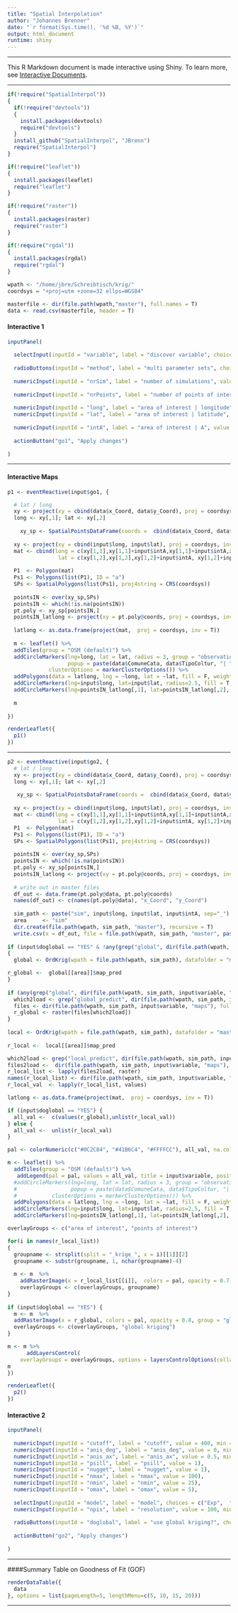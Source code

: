 ```yaml
---
title: "Spatial Interpolation"
author: "Johannes Brenner"
date: "`r format(Sys.time(), '%d %B, %Y')`"
output: html_document
runtime: shiny
---
```


***

This R Markdown document is made interactive using Shiny. To learn more, see [Interactive Documents](http://rmarkdown.rstudio.com/authoring_shiny.html).

***

```r

if(!require("SpatialInterpol"))
{
  if(!require("devtools"))
  {
    install.packages(devtools)
    require("devtools")
  }
  install_github("SpatialInterpol", "JBrenn")
  require("SpatialInterpol")
}

if(!require("leaflet"))
{
  install.packages(leaflet)
  require("leaflet")
}

if(!require("raster"))
{
  install.packages(raster)
  require("raster")
}

if(!require("rgdal"))
{
  install.packages(rgdal)
  require("rgdal")
}

wpath <- "/home/jbre/Schreibtisch/krig/"
coordsys = "+proj=utm +zone=32 ellps=WGS84"

masterfile <- dir(file.path(wpath,"master"), full.names = T)
data <- read.csv(masterfile, header = T)
```

#### Interactive 1

```r
inputPanel(
  
  selectInput(inputId = "variable", label = "discover variable", choices = dimnames(data)[[2]][c(7,8,10:17)], selected = "Humus____"),
  
  radioButtons(inputId = "method", label = "multi parameter sets", choices = c("YES","NO"), selected = "YES"),
  
  numericInput(inputId = "nrSim", label = "number of simulations", value = 1, min = 1, max = 1000, step = 1), 
  
  numericInput(inputId = "nrPoints", label = "number of points of interest", value = 500, min = 100, max = 15000, step = 1), 
  
  numericInput(inputId = "long", label = "area of interest | longitude", value = 11.14),
  numericInput(inputId = "lat", label = "area of interest | latitude", value = 46.47),
  
  numericInput(inputId = "intA", label = "area of interest | A", value = 11000, min = 0, max = 100000, step = 1), 
  
  actionButton("go1", "Apply changes")
  
)

```

***

#### Interactive Maps

```r

p1 <- eventReactive(input$go1, {

  # lat / long
  xy <- project(xy = cbind(data$x_Coord, data$y_Coord), proj = coordsys, inv = T)
  long <- xy[,1]; lat <- xy[,2]
  
    xy_sp <- SpatialPointsDataFrame(coords =  cbind(data$x_Coord, data$y_Coord), proj4string = CRS(coordsys), data = data[,c("FID",input$variable)])
  
  xy <- project(xy = cbind(input$long, input$lat), proj = coordsys, inv = F)
  mat <- cbind(long = c(xy[1,1],xy[1,1]+input$intA,xy[1,1]+input$intA,xy[1,1]), 
                lat = c(xy[1,2],xy[1,2],xy[1,2]+input$intA, xy[1,2]+input$intA))
  
  P1  <- Polygon(mat)
  Ps1 <- Polygons(list(P1), ID = "a")
  SPs <- SpatialPolygons(list(Ps1), proj4string = CRS(coordsys))
  
  pointsIN <- over(xy_sp,SPs)
  pointsIN <- which(!is.na(pointsIN))
  pt.poly <- xy_sp[pointsIN,]  
  pointsIN_latlong <- project(xy = pt.poly@coords, proj = coordsys, inv = T)
  
  latlong <- as.data.frame(project(mat,  proj = coordsys, inv = T))
  
  m <- leaflet() %>%  
  addTiles(group = "OSM (default)") %>%
  addCircleMarkers(lng=long, lat = lat, radius = 3, group = "observations", opacity = .5, color = "orange",
                   popup = paste(data$ComuneCata, data$TipoColtur, "| ", input$variable, data[,input$variable]),
             clusterOptions = markerClusterOptions()) %>%
  addPolygons(data = latlong, lng = ~long, lat = ~lat, fill = F, weight = 2, color = "#FFFFCC", group = "area of interest")  %>% 
  addCircleMarkers(lng=input$long, lat=input$lat, radius=2.5, fill = T, color = "red", popup = "input point") %>%
  addCircleMarkers(lng=pointsIN_latlong[,1], lat=pointsIN_latlong[,2], radius=1.5, fill = F, color = "grey", group = "points of interest")
  
  m
  
})

renderLeaflet({
  p1()
})

```
  
***

```r

p2 <- eventReactive(input$go2, {
  # lat / long
  xy <- project(xy = cbind(data$x_Coord, data$y_Coord), proj = coordsys, inv = T)
  long <- xy[,1]; lat <- xy[,2]
  
   xy_sp <- SpatialPointsDataFrame(coords =  cbind(data$x_Coord, data$y_Coord), proj4string = CRS(coordsys), data = data[,c("FID",input$variable)])
  
  xy <- project(xy = cbind(input$long, input$lat), proj = coordsys, inv = F)
  mat <- cbind(long = c(xy[1,1],xy[1,1]+input$intA,xy[1,1]+input$intA,xy[1,1]), 
                lat = c(xy[1,2],xy[1,2],xy[1,2]+input$intA, xy[1,2]+input$intA))
  P1  <- Polygon(mat)
  Ps1 <- Polygons(list(P1), ID = "a")
  SPs <- SpatialPolygons(list(Ps1), proj4string = CRS(coordsys))
  
  pointsIN <- over(xy_sp,SPs)
  pointsIN <- which(!is.na(pointsIN))
  pt.poly <- xy_sp[pointsIN,]  
  pointsIN_latlong <- project(xy = pt.poly@coords, proj = coordsys, inv = T)
  
  # write out in master files
  df_out <- data.frame(pt.poly@data, pt.poly@coords)
  names(df_out) <- c(names(pt.poly@data), "x_Coord", "y_Coord")
  
  sim_path <- paste("sim", input$long, input$lat, input$intA, sep="_")
  area     <- "sim"
  dir.create(file.path(wpath, sim_path, "master"), recursive = T)
  write.csv(x = df_out, file = file.path(wpath, sim_path, "master", paste("masterfile_",area,".txt",sep="")), row.names = F, quote = F)
  
if (input$doglobal == "YES" & !any(grep("global", dir(file.path(wpath, sim_path, input$variable, "maps")))))
{
  global <- OrdKrig(wpath = file.path(wpath, sim_path), datafolder = "master", rastermask = NA, local = FALSE, variable = input$variable, inverseDistWeigths = FALSE, npix = input$npix, cutoff = input$cutoff, anis_deg = input$anis_deg, anis_ax = input$anis_ax, psill = input$psill, nugget = input$nugget, nmax = input$nmax, nmin = input$nmin, omax = input$omax, model = input$model, validation = FALSE)

r_global <-  global[[area]]$map_pred
}
  
if (any(grep("global", dir(file.path(wpath, sim_path, input$variable, "maps"))))) {
  which2load <- grep("global_predict", dir(file.path(wpath, sim_path, input$variable, "maps")))
  files <- dir(file.path(wpath, sim_path, input$variable, "maps"), full.names = T)
  r_global <- raster(files[which2load])
}  
  
local <- OrdKrig(wpath = file.path(wpath, sim_path), datafolder = "master", rastermask = NA, local = TRUE, variable = input$variable, inverseDistWeigths = FALSE, npix = input$npix, cutoff = input$cutoff, anis_deg = input$anis_deg, anis_ax = input$anis_ax, psill = input$psill, nugget = input$nugget, nmax = input$nmax, nmin = input$nmin, omax = input$omax, model = input$model, validation = FALSE)
  
r_local <-  local[[area]]$map_pred

which2load <- grep("local_predict", dir(file.path(wpath, sim_path, input$variable, "maps")))
files2load <-  dir(file.path(wpath, sim_path, input$variable, "maps"), full.names = T)[which2load]
r_local_list <- lapply(files2load, raster)
names(r_local_list) <- dir(file.path(wpath, sim_path, input$variable, "maps"))[which2load]
r_local_val  <- lapply(r_local_list, values)

latlong <- as.data.frame(project(mat,  proj = coordsys, inv = T))

if (input$doglobal == "YES") {
  all_val <-  c(values(r_global),unlist(r_local_val))
} else {
  all_val <-  unlist(r_local_val)
}

pal <- colorNumeric(c("#0C2C84", "#41B6C4", "#FFFFCC"), all_val, na.color = "transparent")

m <- leaflet() %>%  
  addTiles(group = "OSM (default)") %>%
   addLegend(pal = pal, values = all_val, title = input$variable, position = "topleft")  %>% 
  #addCircleMarkers(lng=long, lat = lat, radius = 3, group = "observations", opacity = .5, color = "orange",
  #                 popup = paste(data$ComuneCata, data$TipoColtur, "| ", input$variable, data[,input$variable]),
  #           clusterOptions = markerClusterOptions()) %>%
  addPolygons(data = latlong, lng = ~long, lat = ~lat, fill = F, weight = 2, color = "#FFFFCC", group = "area of interest")  %>% 
  addCircleMarkers(lng=input$long, lat=input$lat, radius=2.5, fill = T, color = "red", popup = "input point") %>%
  addCircleMarkers(lng=pointsIN_latlong[,1], lat=pointsIN_latlong[,2], radius=1.5, fill = F, color = "grey", group = "points of interest", opacity = .2)

overlayGroups <- c("area of interest", "points of interest")

for(i in names(r_local_list))
{
  groupname <- strsplit(split = "_krige_", x = i)[[1]][2]
  groupname <- substr(groupname, 1, nchar(groupname)-4)
  
  m <- m  %>% 
    addRasterImage(x = r_local_list[[i]],  colors = pal, opacity = 0.7, group = groupname)
    overlayGroups <- c(overlayGroups, groupname)
}
  
if (input$doglobal == "YES") {
  m <- m  %>% 
  addRasterImage(x = r_global, colors = pal, opacity = 0.8, group = "global kriging")
  overlayGroups <- c(overlayGroups, "global kriging")
}

m <- m %>%
      addLayersControl(
    overlayGroups = overlayGroups, options = layersControlOptions(collapsed = FALSE))
m  
})

renderLeaflet({
  p2()
})

```

#### Interactive 2

```r
inputPanel(
  
  numericInput(inputId = "cutoff", label = "cutoff", value = 400, min = 0, max = 10000, step = 1),
  numericInput(inputId = "anis_deg", label = "anis_deg", value = 0, min = 0, max = 360, step = 1), 
  numericInput(inputId = "anis_ax", label = "anis_ax", value = 0.5, min = 0, max = 1, step = 0.01), 
  numericInput(inputId = "psill", label = "psill", value = 1),
  numericInput(inputId = "nugget", label = "nugget", value = 1),
  numericInput(inputId = "nmax", label = "nmax", value = 100),
  numericInput(inputId = "nmin", label = "nmin", value = 25),
  numericInput(inputId = "omax", label = "omax", value = 5),
  
  selectInput(inputId = "model", label = "model", choices = c("Exp",  "Sph", "Gau", "Mat"), selected = "Sph"),
  numericInput(inputId = "npix", label = "resolution", value = 100, min = 0, max = 1000, step = 1),
  
  radioButtons(inputId = "doglobal", label = "use global kriging?", choices = c("YES","NO"), selected = "NO"),
  
  actionButton("go2", "Apply changes")
  
)

```

***

####Summary Table on Goodness of Fit (GOF)


```r

renderDataTable({
  data
}, options = list(pageLength=5, lengthMenu=c(5, 10, 15, 20)))

```

***

